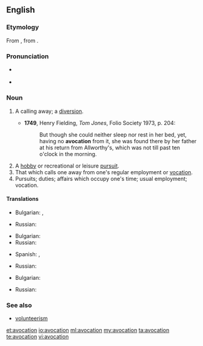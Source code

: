 ==English==
{{wikipedia}}

===Etymology===
From {{etyl|la}} {{term|avocationem|āvocātiōnem}}, from {{term|avoco|avocō}}.

===Pronunciation===
* {{a|UK}} {{IPA|/avə(ʊ)ˈkeɪʃən/}}
* {{a|US}} {{IPA|/ævoʊˈkeɪʃən/|/ævəˈkeɪʃən/}}

===Noun===
{{en-noun}}

# {{obsolete}} A calling away; a [[diversion]].
#* '''1749''', Henry Fielding, ''Tom Jones'', Folio Society 1973, p. 204:
#*: But though she could neither sleep nor rest in her bed, yet, having no '''avocation''' from it, she was found there by her father at his return from Allworthy's, which was not till past ten o'clock in the morning.
# A [[hobby]] or recreational or leisure [[pursuit]].
# That which calls one away from one's regular employment or [[vocation]].
# Pursuits; duties; affairs which occupy one's time; usual employment; vocation.

====Translations====
{{trans-top|A calling away; a diversion}}
* Bulgarian: {{t+|bg|развлечение}},  {{t|bg|странично занимание}}
{{trans-mid}}
* Russian: {{t|ru|развлечение}}
{{trans-bottom}}

{{trans-top|A hobby}}
* Bulgarian: {{t|bg|хоби}}
* Russian: {{t|ru|хобби}}
{{trans-mid}}
* Spanish: {{t|es|pasatiempo|m}}, {{t|es|afición|f}}
{{trans-bottom}}

{{trans-top|That which calls one away from one's regular employment or vocation}}
* Russian: {{t|ru|развлечение}}
{{trans-mid}}
{{trans-bottom}}

{{trans-top|usual employment; vocation}}
* Bulgarian: {{t+|bg|призвание}}
{{trans-mid}}
* Russian: {{t|ru|призвание}}
{{trans-bottom}}

===See also===
* [[volunteerism]]

[[et:avocation]]
[[io:avocation]]
[[ml:avocation]]
[[my:avocation]]
[[ta:avocation]]
[[te:avocation]]
[[vi:avocation]]